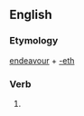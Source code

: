 ==English==

===Etymology===
[[endeavour]] + [[-eth]]

===Verb===
{{infl|en|verb form}}

# {{archaic third-person singular of|endeavour}}